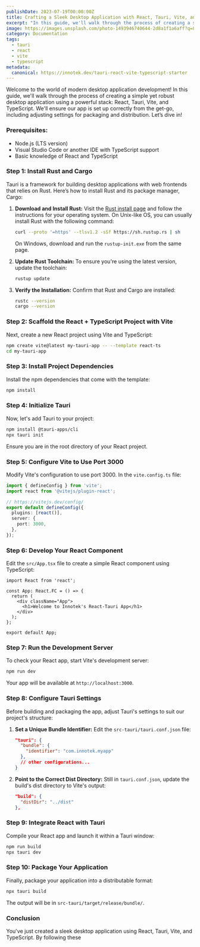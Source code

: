 ```yaml
---
publishDate: 2023-07-19T00:00:00Z
title: Crafting a Sleek Desktop Application with React, Tauri, Vite, and TypeScript
excerpt: "In this guide, we'll walk through the process of creating a simple yet robust desktop application using a powerful stack: React, Tauri, Vite, and TypeScript."
image: https://images.unsplash.com/photo-1493946740644-2d8a1f1a6aff?q=80&w=2090&auto=format&fit=crop&ixlib=rb-4.0.3&ixid=M3wxMjA3fDB8MHxwaG90by1wYWdlfHx8fGVufDB8fHx8fA%3D%3D
category: Documentation
tags:
  - tauri
  - react
  - vite
  - typescript
metadata:
  canonical: https://innotek.dev/tauri-react-vite-typescript-starter
---
```



Welcome to the world of modern desktop application development! In this guide, we'll walk through the process of creating a simple yet robust desktop application using a powerful stack: React, Tauri, Vite, and TypeScript. We'll ensure our app is set up correctly from the get-go, including adjusting settings for packaging and distribution. Let’s dive in!

### Prerequisites:
- Node.js (LTS version)
- Visual Studio Code or another IDE with TypeScript support
- Basic knowledge of React and TypeScript

### Step 1: Install Rust and Cargo
Tauri is a framework for building desktop applications with web frontends that relies on Rust. Here’s how to install Rust and its package manager, Cargo:

1. **Download and Install Rust:**
   Visit the [Rust install page](https://www.rust-lang.org/tools/install) and follow the instructions for your operating system. On Unix-like OS, you can usually install Rust with the following command:

   ```bash
   curl --proto '=https' --tlsv1.2 -sSf https://sh.rustup.rs | sh
   ```

   On Windows, download and run the `rustup-init.exe` from the same page.

2. **Update Rust Toolchain:**
   To ensure you're using the latest version, update the toolchain:

   ```bash
   rustup update
   ```

3. **Verify the Installation:**
   Confirm that Rust and Cargo are installed:

   ```bash
   rustc --version
   cargo --version
   ```

### Step 2: Scaffold the React + TypeScript Project with Vite
Next, create a new React project using Vite and TypeScript:

```bash
npm create vite@latest my-tauri-app -- --template react-ts
cd my-tauri-app
```

### Step 3: Install Project Dependencies
Install the npm dependencies that come with the template:

```bash
npm install
```

### Step 4: Initialize Tauri
Now, let's add Tauri to your project:

```bash
npm install @tauri-apps/cli
npx tauri init
```

Ensure you are in the root directory of your React project.

### Step 5: Configure Vite to Use Port 3000
Modify Vite's configuration to use port 3000. In the `vite.config.ts` file:

```typescript
import { defineConfig } from 'vite';
import react from '@vitejs/plugin-react';

// https://vitejs.dev/config/
export default defineConfig({
  plugins: [react()],
  server: {
    port: 3000,
  },
});
```

### Step 6: Develop Your React Component
Edit the `src/App.tsx` file to create a simple React component using TypeScript:

```tsx
import React from 'react';

const App: React.FC = () => {
  return (
    <div className="App">
      <h1>Welcome to Innotek's React-Tauri App</h1>
    </div>
  );
};

export default App;
```

### Step 7: Run the Development Server
To check your React app, start Vite's development server:

```bash
npm run dev
```

Your app will be available at `http://localhost:3000`.

### Step 8: Configure Tauri Settings
Before building and packaging the app, adjust Tauri's settings to suit our project's structure:

1. **Set a Unique Bundle Identifier:**
   Edit the `src-tauri/tauri.conf.json` file:

   ```json
   "tauri": {
     "bundle": {
       "identifier": "com.innotek.myapp"
     },
     // other configurations...
   }
   ```

2. **Point to the Correct Dist Directory:**
   Still in `tauri.conf.json`, update the build's dist directory to Vite's output:

   ```json
   "build": {
     "distDir": "../dist"
   },
   ```

### Step 9: Integrate React with Tauri
Compile your React app and launch it within a Tauri window:

```bash
npm run build
npx tauri dev
```

### Step 10: Package Your Application
Finally, package your application into a distributable format:

```bash
npx tauri build
```

The output will be in `src-tauri/target/release/bundle/`.

### Conclusion
You've just created a sleek desktop application using React, Tauri, Vite, and TypeScript. By following these
